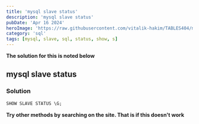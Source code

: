 ```yaml
---
title: 'mysql slave status'
description: 'mysql slave status'
pubDate: 'Apr 16 2024'
heroImage: 'https://raw.githubusercontent.com/vitalik-hakim/TABLES404/main/error_b/sql.png'
category: 'sql'
tags: [mysql, slave, sql, status, show, s]
---
```


**The solution for this is noted below**

## mysql slave status

### Solution

```sql
SHOW SLAVE STATUS \G;
```

**Try other methods by searching on the site. That is if this doesn't work**
